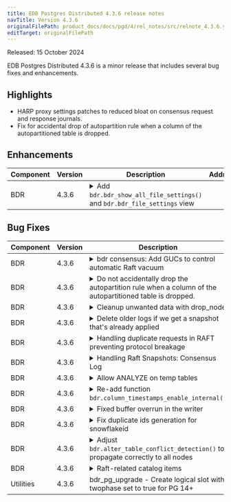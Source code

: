 ```yaml
---
title: EDB Postgres Distributed 4.3.6 release notes
navTitle: Version 4.3.6
originalFilePath: product_docs/docs/pgd/4/rel_notes/src/relnote_4.3.6.yml
editTarget: originalFilePath
---
```


Released: 15 October 2024

EDB Postgres Distributed 4.3.6 is a minor release that includes several bug fixes and enhancements.

## Highlights

- HARP proxy settings patches to reduced bloat on consensus request and response journals.
- Fix for accidental drop of autopartition rule when a column of the autopartitioned table is dropped.

## Enhancements

<table class="table w-100"><thead><tr><th>Component</th><th>Version</th><th>Description</th><th width="10%">Addresses</th></tr></thead><tbody>
<tr><td>BDR</td><td>4.3.6</td><td><details><summary>Add <code>bdr.bdr_show_all_file_settings()</code> and <code>bdr.bdr_file_settings</code> view</summary><hr/><p>Fix: Correct privileges for bdr_superuser.
Creating wrapper SECURITY DEFINER functions in the bdr schema
and granting access to bdr_superuser to use those:</p>
<ul>
<li><code>bdr.bdr_show_all_file_settings</code></li>
<li><code>bdr.bdr_file_settings</code></li>
</ul>
</details></td><td></td></tr>
</tbody></table>


## Bug Fixes

<table class="table w-100"><thead><tr><th>Component</th><th>Version</th><th>Description</th><th width="10%">Addresses</th></tr></thead><tbody>
<tr><td>BDR</td><td>4.3.6</td><td><details><summary>bdr consensus: Add GUCs to control automatic Raft vacuum</summary><hr/><p>Aggressive HARP proxy settings may face issues due to
increased bloat on consensus request and response journals.
This patch adds GUCs to control frequency of automatic vacuum on said
catalogs. The <code>bdr.raft_vacuum_interval</code> GUC controls how frequently the
tables are checked for VACUUM and ANALYZE. The Autovacuum GUCs and table
reloptions are used to determine whether VACUUM/ANALYZE is needed or
not.
The <code>bdr.raft_vacuum_full_interval</code> triggers VACUUM FULL on the tables.
The user can disable VACUUM FULL if normal VACUUM is sufficient to keep
the bloat in control.</p>
</details></td><td>40412</td></tr>
<tr><td>BDR</td><td>4.3.6</td><td><details><summary>Do not accidentally drop the autopartition rule when a column of the autopartitioned table is dropped.</summary><hr/><p>When ALTER TABLE .. DROP COLUMN is used, the object_access_hook is fired with <code>classId</code> set to RelationRelationId, but the <code>subId</code> is set to the attribute number to differentiate it from the DROP TABLE command. Therefore, we need to check the subId field to make sure that we are not performing actions that should only be triggered when a table is dropped.</p>
</details></td><td>40258</td></tr>
<tr><td>BDR</td><td>4.3.6</td><td><details><summary>Cleanup unwanted data with drop_node</summary><hr/><p>When we drop the local node we cleanup all the catalog tables internally.</p>
</details></td><td></td></tr>
<tr><td>BDR</td><td>4.3.6</td><td><details><summary>Delete older logs if we get a snapshot that's already applied</summary><hr/><p>The follower doesn't need the older logs once a snapshot is applied. If
we keep those around, the duplicate request id issue may keep happening.
So clear the logs a bit more aggressively once we know they are not
needed.</p>
</details></td><td></td></tr>
<tr><td>BDR</td><td>4.3.6</td><td><details><summary>Handling duplicate requests in RAFT preventing protocol breakage</summary><hr/><p>When processing RAFT entries, it's crucial to handle duplicate requests properly to prevent Raft protocol issues. Duplicate requests can occur when a client retries a request that has already been accepted and applied by the Raft leader. The problem arose when the leader failed to detect the duplicate request due to historical evidence being pruned.</p>
</details></td><td>37725</td></tr>
<tr><td>BDR</td><td>4.3.6</td><td><details><summary>Handling Raft Snapshots: Consensus Log</summary><hr/><p>When installing or importing a Raft snapshot, discard the consensus log unless it contains an entry matching the snapshot's last included entry and term.</p>
</details></td><td>37725</td></tr>
<tr><td>BDR</td><td>4.3.6</td><td><details><summary>Allow ANALYZE on temp tables</summary><hr/><p>The ANALYZE statement is already not replicated. We dont need to filter
if it's analyzing temp tables or not, we allow the user to analyze anything.</p>
</details></td><td>38826</td></tr>
<tr><td>BDR</td><td>4.3.6</td><td><details><summary>Re-add function <code>bdr.column_timestamps_enable_internal()</code></summary><hr/><p>This function was removed as the code can be merged with
<code>bdr.column_timestamps_disable()</code>. However, although that function is
deprecated, in a mixed-version cluster it could theoretically be called on an
older node, resulting in <code>bdr.column_timestamps_enable_internal()</code> being
replicated and causing an error on the nodes where it is no longer present.</p>
</details></td><td></td></tr>
<tr><td>BDR</td><td>4.3.6</td><td><details><summary>Fixed buffer overrun in the writer</summary><hr/><p>Include an extra zero byte at the end of a column value allocation in shared memory queue insert/update/delete messages.</p>
</details></td><td>98966</td></tr>
<tr><td>BDR</td><td>4.3.6</td><td><details><summary>Fix duplicate ids generation for snowflakeid</summary><hr/><p>Disallow multiple backends which concurrently increment the sequences
to simultaneously initialize the sequence for same millisecond timestamp value,
resulting in duplicate ids both with local seq id component as 0.</p>
</details></td><td></td></tr>
<tr><td>BDR</td><td>4.3.6</td><td><details><summary>Adjust <code>bdr.alter_table_conflict_detection()</code> to propagate correctly to all nodes</summary><hr/><p>Ensure that the propagation of <code>bdr.alter_table_conflict_detection()</code> (as well as the related, deprecated <code>bdr.column_timestamps_(en|dis)able()</code> functions) is carried out correctly to all logical standbys. Previously, this propagation did not occur if the logical standby was not directly attached to the node on which the functions were executed.</p>
</details></td><td>40258</td></tr>
<tr><td>BDR</td><td>4.3.6</td><td><details><summary>Raft-related catalog items</summary><hr/><p>This adds compatibility objects for:</p>
<ul>
<li><code>bdr.raft_instances</code></li>
<li><code>bdr.get_raft_status(node_group_name text)</code></li>
</ul>
<p>These additions ensure that Raft status queries operate correctly
in clusters running multiple major versions.</p>
</details></td><td></td></tr>
<tr><td>Utilities</td><td>4.3.6</td><td>bdr_pg_upgrade - Create logical slot with twophase set to true for PG 14+</td><td></td></tr>
</tbody></table>


